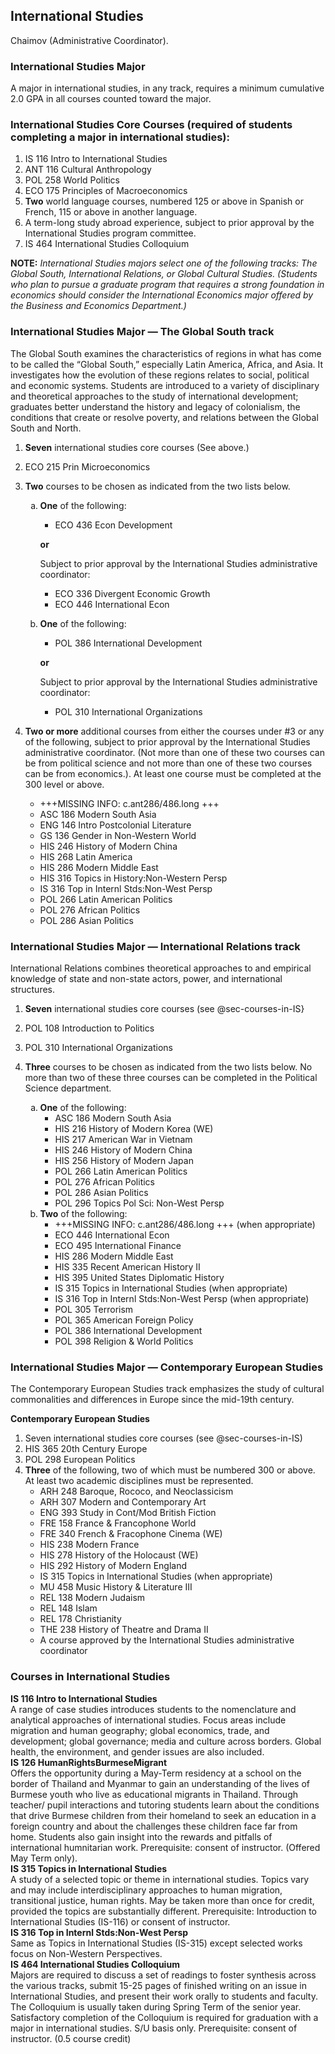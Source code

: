 ## International Studies {#sec-international-studies}
Chaimov (Administrative Coordinator).

### International Studies Major
A major in international studies, in any track, requires a minimum cumulative 2.0 GPA in all courses counted toward the major.

### International Studies Core Courses (required of students completing a major in international studies): 
1. IS 116 Intro to International Studies
2. ANT 116 Cultural Anthropology
3. POL 258 World Politics
4. ECO 175 Principles of Macroeconomics
5. **Two** world language courses, numbered 125 or above in Spanish or French, 115 or above in another language. 
6. A term-long study abroad experience, subject to prior approval by the International Studies program committee.
7. IS 464 International Studies Colloquium

**NOTE:** *International Studies majors select one of the following tracks: The Global South, International Relations, or Global Cultural Studies.  (Students who plan to pursue a graduate program that requires a strong foundation in economics should consider the International Economics major offered by the Business and Economics Department.)*

### International Studies Major — The Global South track
The Global South examines the characteristics of regions in what has come to be called the “Global South,” especially Latin America, Africa, and Asia.  It investigates how the evolution of these regions relates to social, political and economic systems.  Students are introduced to a variety of disciplinary and theoretical approaches to the study of international development; graduates better understand the history and legacy of colonialism, the conditions that create or resolve poverty, and relations between the Global South and North.

1. **Seven** international studies core courses (See above.)
2. ECO 215 Prin Microeconomics
3. **Two** courses to be chosen as indicated from the two lists below. 

	a. **One** of the following:
		- ECO 436 Econ Development

		**or**

		Subject to prior approval by the International Studies administrative coordinator:

		- ECO 336 Divergent Economic Growth
		- ECO 446 International Econ

	b. **One** of the following:
		- POL 386 International Development

		**or**

		Subject to prior approval by the International Studies administrative coordinator:  

		- POL 310 International Organizations

4. **Two or more** additional courses from either the courses under #3 or any of the following, subject to prior approval by the International Studies administrative coordinator.  (Not more than one of these two courses can be from political science and not more than one of these two courses can be from economics.).  At least one course must be completed at the 300 level or above. 
    	
	- +++MISSING INFO: c.ant286/486.long +++
	- ASC 186 Modern South Asia
	- ENG 146 Intro Postcolonial Literature
	- GS 136 Gender in Non-Western World
	- HIS 246 History of Modern China
	- HIS 268 Latin America
	- HIS 286 Modern Middle East
	- HIS 316 Topics in History:Non-Western Persp
	- IS 316 Top in Internl Stds:Non-West Persp
	- POL 266 Latin American Politics
	- POL 276 African Politics
	- POL 286 Asian Politics

### International Studies Major — International Relations track
International Relations combines theoretical approaches to and empirical knowledge of state and non-state actors, power, and international structures. 

1. **Seven** international studies core courses (see @sec-courses-in-IS}
2. POL 108 Introduction to Politics
3. POL 310 International Organizations
4. **Three** courses to be chosen as indicated from the two lists below. No more than two of these three courses can be completed in the Political Science department.

	a. **One** of the following:
		- ASC 186 Modern South Asia
		- HIS 216 History of Modern Korea (WE)
		- HIS 217 American War in Vietnam
		- HIS 246 History of Modern China
		- HIS 256 History of Modern Japan
		- POL 266 Latin American Politics
		- POL 276 African Politics
		- POL 286 Asian Politics
		- POL 296 Topics Pol Sci: Non-West Persp

	b. **Two** of the following:
		- +++MISSING INFO: c.ant286/486.long +++ (when appropriate)
		- ECO 446 International Econ
		- ECO 495 International Finance
		- HIS 286 Modern Middle East
		- HIS 335 Recent American History II
		- HIS 395 United States Diplomatic History
		- IS 315 Topics in International Studies (when appropriate)
		- IS 316 Top in Internl Stds:Non-West Persp (when appropriate)
		- POL 305 Terrorism
		- POL 365 American Foreign Policy
		- POL 386 International Development
		- POL 398 Religion & World Politics

### International Studies Major — Contemporary European Studies
The Contemporary European Studies track emphasizes the study of cultural commonalities and differences in Europe since the mid-19th century.

**Contemporary European Studies**

1. Seven international studies core courses (see @sec-courses-in-IS)
2. HIS 365 20th Century Europe
3. POL 298 European Politics
4. **Three** of the following, two of which must be numbered 300 or above.  At least two academic disciplines must be represented.
	- ARH 248 Baroque, Rococo, and Neoclassicism
	- ARH 307 Modern and Contemporary Art
	- ENG 393 Study in Cont/Mod British Fiction
	- FRE 158 France & Francophone World
	- FRE 340 French & Fracophone Cinema (WE)
	- HIS 238 Modern France
	- HIS 278 History of the Holocaust (WE)
	- HIS 292 History of Modern England
	- IS 315 Topics in International Studies (when appropriate)
	- MU 458 Music History & Literature III
	- REL 138 Modern Judaism
	- REL 148 Islam
	- REL 178 Christianity
	- THE 238 History of Theatre and Drama II
	- A course approved by the International Studies administrative coordinator


### Courses in International Studies {#sec-courses-in-IS}
 **IS 116 Intro to International Studies**  
	A range of case studies introduces students to the nomenclature and analytical approaches of international studies. Focus areas include migration and human geography; global economics, trade, and development; global governance; media and culture across borders. Global health, the environment, and gender issues are also included.   
 **IS 126 HumanRightsBurmeseMigrant**  
	Offers the opportunity during a May-Term residency at a school on the border of Thailand and Myanmar to gain an understanding of the lives of Burmese youth who live as educational migrants in Thailand. Through teacher/ pupil interactions and tutoring students learn about the conditions that drive Burmese children from their homeland to seek an education in a foreign country and about the challenges these children face far from home. Students also gain insight into the rewards and pitfalls of international humnitarian work. Prerequisite: consent of instructor. (Offered May Term only).   
 **IS 315 Topics in International Studies**  
	A study of a selected topic or theme in international studies. Topics vary and may include interdisciplinary approaches to human migration, transitional justice, human rights. May be taken more than once for credit, provided the topics are substantially different. Prerequisite: Introduction to International Studies (IS-116) or consent of instructor.   
 **IS 316 Top in Internl Stds:Non-West Persp**  
	Same as Topics in International Studies (IS-315) except selected works focus on Non-Western Perspectives.   
 **IS 464 International Studies Colloquium**  
	Majors are required to discuss a set of readings to foster synthesis across the various tracks, submit 15-25 pages of finished writing on an issue in International Studies, and present their work orally to students and faculty.  The Colloquium is usually taken during Spring Term of the senior year. Satisfactory completion of the Colloquium is required for graduation with a major in international studies. S/U basis only. Prerequisite: consent of instructor. (0.5 course credit)   








